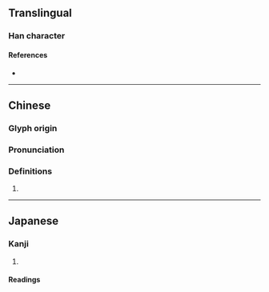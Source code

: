 {{character info}}
==Translingual==

===Han character===
{{Han char|rn=86|rad=火|as=07|sn=11|four=|canj=FFB|ids=⿰火肖}}

====References====
* {{Han ref|kx=0672.190|dkj=19074|dj=1081.030|hdz=32204.070|uh=7107|ud=28935}}

----

==Chinese==
{{zh-forms}}

===Glyph origin===
{{Han etym}}

===Pronunciation===
{{zh-pron
|m=xiāo
|c=
|mc=y
|oc=y
|cat=
}}

===Definitions===
{{zh-hanzi}}

# {{rfdef|zh}}

----

==Japanese==

===Kanji===
{{ja-kanji|grade=|rs=火07}}

# {{rfdef|ja|sort=火07}}

====Readings====
{{rfv-pron|ja}}
{{ja-readings
|goon=しょう<せう
|kanon=しょう<せう
|kun=か-わす<か-はす, かわ-かす, とろか-す
}}